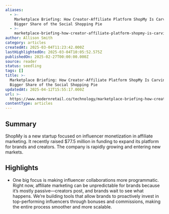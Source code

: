 ```yaml
---
aliases:
  - >-
    Marketplace Briefing: How Creator-Affiliate Platform ShopMy Is Carving Out a
    Bigger Share of the Social Shopping Pie
  - >-
    marketplace-briefing-how-creator-affiliate-platform-shopmy-is-carving-out-a-bigger-share-of-the-social-shopping-pie
author: Allison Smith
category: articles
createdAt: 2025-03-04T11:23:42.000Z
lastHighlightedOn: 2025-03-04T10:05:52.575Z
publishedOn: 2025-02-27T00:00:00.000Z
source: reader
status: seedling
tags: []
title: >-
  Marketplace Briefing: How Creator-Affiliate Platform ShopMy Is Carving Out a
  Bigger Share of the Social Shopping Pie
updatedAt: 2025-04-12T15:55:17.000Z
url: >-
  https://www.modernretail.co/technology/marketplace-briefing-how-creator-affiliate-platform-shopmy-is-carving-out-a-bigger-share-of-the-social-shopping-pie/?utm_campaign=mrdis&utm_medium=email&utm_source=mrdaily&utm_content=022825
contentType: articles
---
```

## Summary

ShopMy is a new startup focused on influencer monetization in affiliate marketing. It recently raised $77.5 million in funding to expand its platform for brands and creators. The company is rapidly growing and entering new markets.

## Highlights

- One big focus is making influencer collaborations more programmatic. Right now, affiliate marketing can be unpredictable for brands because it’s mostly passive—creators post, and brands wait to see what happens. We’re building tools that allow brands to proactively invest in top-performing influencers through bonuses and commissions, making the entire process smoother and more scalable.
